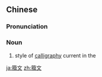 ==Chinese==
{{zh-forms}}

===Pronunciation===
{{zh-pron
|m=zhòuwén
|c=zau6 man4
|cat=n
}}

===Noun===
{{zh-noun}}

# style of [[calligraphy]] current in the {{w|Zhou dynasty}}

[[ja:籀文]]
[[zh:籀文]]